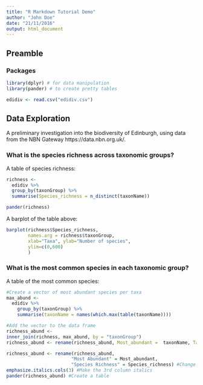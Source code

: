 ```yaml
---
title: "R Markdown Tutorial Demo"
author: "John Doe"
date: "21/11/2016"
output: html_document
---
```


## Preamble

### Packages

```r
library(dplyr) # for data manipulation
library(pander) # to create pretty tables
```

```r
edidiv <- read.csv("edidiv.csv")
```


## Data Exploration

A preliminary investigation into the biodiversity of Edinburgh, using data from the NBN Gateway https://data.nbn.org.uk/.

### What is the species richness across taxonomic groups?

A table of species richness:
```r
richness <- 
  edidiv %>%
  group_by(taxonGroup) %>%
  summarise(Species_richness = n_distinct(taxonName)) 

pander(richness)
```


A barplot of the table above:
```r
barplot(richness$Species_richness, 
        names.arg = richness$taxonGroup, 
        xlab="Taxa", ylab="Number of species", 
        ylim=c(0,600)
        ) 
```


### What is the most common species in each taxonomic group?

A table of the most common species:
```r
#Create a vector of most abundant species per taxa
max_abund <-
  edidiv %>%
    group_by(taxonGroup) %>%
    summarise(taxonName = names(which.max(table(taxonName))))

#Add the vector to the data frame
richness_abund <-
inner_join(richness, max_abund, by = "taxonGroup")
richness_abund <- rename(richness_abund, Most_abundant =  taxonName, Taxon = taxonGroup)
```

```r
richness_abund <- rename(richness_abund, 
                        "Most Abundant" = Most_abundant,
                        "Species Richness" = Species_richness) #Change the column names
emphasize.italics.cols(3) #Make the 3rd column italics
pander(richness_abund) #Create a table
```





